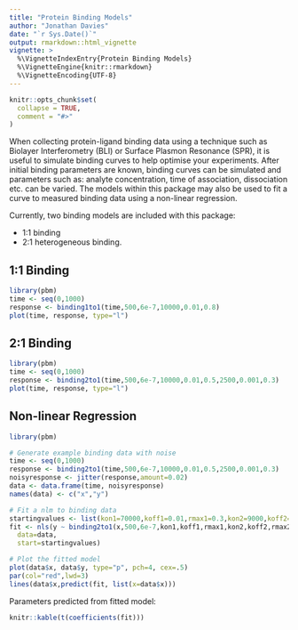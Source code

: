 ```yaml
---
title: "Protein Binding Models"
author: "Jonathan Davies"
date: "`r Sys.Date()`"
output: rmarkdown::html_vignette
vignette: >
  %\VignetteIndexEntry{Protein Binding Models}
  %\VignetteEngine{knitr::rmarkdown}
  %\VignetteEncoding{UTF-8}
---
```


```r
knitr::opts_chunk$set(
  collapse = TRUE,
  comment = "#>"
)
```

When collecting protein-ligand binding data using a technique such as Biolayer Interferometry (BLI) or Surface Plasmon Resonance (SPR), it is useful to simulate binding curves to help optimise your experiments. After initial binding parameters are known, binding curves can be simulated and parameters such as: analyte concentration, time of association, dissociation etc. can be varied. The models within this package may also be used to fit a curve to measured binding data using a non-linear regression.

Currently, two binding models are included with this package:

 - 1:1 binding
 - 2:1 heterogeneous binding.


## 1:1 Binding

```r
library(pbm)
time <- seq(0,1000)
response <- binding1to1(time,500,6e-7,10000,0.01,0.8)
plot(time, response, type="l")
```


## 2:1 Binding



```r
library(pbm)
time <- seq(0,1000)
response <- binding2to1(time,500,6e-7,10000,0.01,0.5,2500,0.001,0.3)
plot(time, response, type="l")
```

## Non-linear Regression

```r
library(pbm)

# Generate example binding data with noise
time <- seq(0,1000)
response <- binding2to1(time,500,6e-7,10000,0.01,0.5,2500,0.001,0.3)
noisyresponse <- jitter(response,amount=0.02)
data <- data.frame(time, noisyresponse)
names(data) <- c("x","y")

# Fit a nlm to binding data
startingvalues <- list(kon1=70000,koff1=0.01,rmax1=0.3,kon2=9000,koff2=0.004,rmax2=0.3)
fit <- nls(y ~ binding2to1(x,500,6e-7,kon1,koff1,rmax1,kon2,koff2,rmax2),
  data=data,
  start=startingvalues)

# Plot the fitted model
plot(data$x, data$y, type="p", pch=4, cex=.5)
par(col="red",lwd=3)
lines(data$x,predict(fit, list(x=data$x)))
```


Parameters predicted from fitted model:

```r
knitr::kable(t(coefficients(fit)))
```
